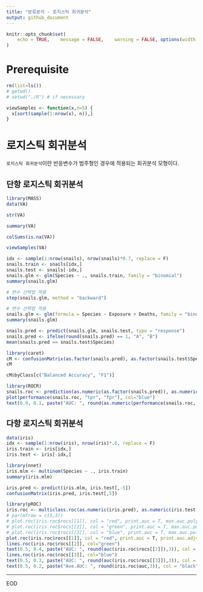 ```yaml
---
title: "분류분석 - 로지스틱 회귀분석"
output: github_document
---
```


```r
knitr::opts_chunk$set(
	echo = TRUE,	message = FALSE,	warning = FALSE, options(width = 120), fig.width = 12, fig.height = 8
)
```

# Prerequisite
```r
rm(list=ls())
# getwd()
# setwd("./R") # if necessary

viewSamples <- function(x,n=5) {
  x[sort(sample(1:nrow(x), n)),]
}
```

# 로지스틱 회귀분석
`로지스틱 회귀분석`이란 반응변수가 범주형인 경우에 적용되는 회귀분석 모형이다.

## 단항 로지스틱 회귀분석

```r
library(MASS)
data(VA)

str(VA)
```
```r
summary(VA)
```
```r
colSums(is.na(VA))
```
```r
viewSamples(VA)
```


```r
idx <- sample(1:nrow(snails), nrow(snails)*0.7, replace = F)
snails.train <- snails[idx,]
snails.test <- snails[-idx,]
snails.glm <- glm(Species ~ ., snails.train, family = "binomial")
summary(snails.glm)
```
```r
# 변수 선택법 적용
step(snails.glm, method = "backward")
```

```r
# 변수 선택법 적용
snails.glm <- glm(formula = Species ~ Exposure + Deaths, family = "binomial", data = snails.train)
summary(snails.glm)
```
```r
snails.pred <- predict(snails.glm, snails.test, type = "response")
snails.pred <- ifelse(round(snails.pred) == 1, "A", "B")
mean(snails.pred == snails.test$Species)
```

```r
library(caret)
cM <- confusionMatrix(as.factor(snails.pred), as.factor(snails.test$Species))
cM
```

```r
cM$byClass[c("Balanced Accuracy", "F1")]
```
```r
library(ROCR)
snails.roc <- prediction(as.numeric(as.factor(snails.pred)), as.numeric(as.factor(snails.test$Species)))
plot(performance(snails.roc, "tpr", "fpr"), col="blue")
text(0.9, 0.1, paste("AUC: ", round(as.numeric(performance(snails.roc, "auc")@y.values),3)), col="blue", cex = 1.25)
```

## 다항 로지스틱 회귀분석
```r
data(iris)
idx <- sample(1:nrow(iris), nrow(iris)*.6, replace = F)
iris.train <- iris[idx,]
iris.test <- iris[-idx,]
```

```r
library(nnet)
iris.mlm <- multinom(Species ~ ., iris.train)
summary(iris.mlm)
```

```r
iris.pred <- predict(iris.mlm, iris.test[,-5])
confusionMatrix(iris.pred, iris.test[,5])
```
```r
library(pROC)
iris.roc <- multiclass.roc(as.numeric(iris.pred), as.numeric(iris.test[,5]))
# par(mfrow = c(1,3))
# plot.roc(iris.roc$rocs[[1]], col = "red", print.auc = T, max.auc.polygon=TRUE, auc.polygon=TRUE)
# plot.roc(iris.roc$rocs[[2]], col = "green", print.auc = T, max.auc.polygon=TRUE, auc.polygon=TRUE)
# plot.roc(iris.roc$rocs[[3]], col = "blue", print.auc = T, max.auc.polygon=TRUE, auc.polygon=TRUE)
plot.roc(iris.roc$rocs[[1]], col = "red", print.auc = T, print.auc.adj=c(0.5, 0.5), max.auc.polygon=TRUE, auc.polygon=TRUE)
lines.roc(iris.roc$rocs[[2]], col="green")
text(0.5, 0.4, paste("AUC: ", round(auc(iris.roc$rocs[[2]]),3)), col = "green" )
lines.roc(iris.roc$rocs[[3]], col="blue")
text(0.5, 0.3, paste("AUC: ", round(auc(iris.roc$rocs[[3]]),3)), col = "blue" )
text(0.5, 0.2, paste("Ave.AUC: ", round(iris.roc$auc,3)), col = "black" )
```

----

EOD